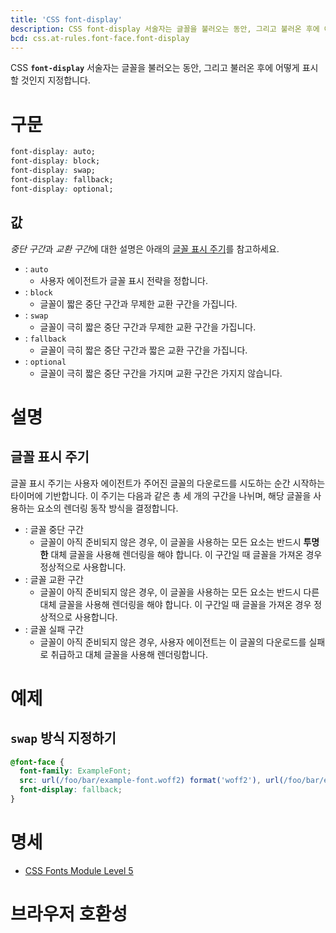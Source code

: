 ```yaml
---
title: 'CSS font-display'
description: CSS font-display 서술자는 글꼴을 불러오는 동안, 그리고 불러온 후에 어떻게 표시할 것인지 지정합니다.
bcd: css.at-rules.font-face.font-display
---
```


CSS **`font-display`** 서술자는 글꼴을 불러오는 동안, 그리고 불러온 후에 어떻게 표시할 것인지 지정합니다.

# 구문

```css
font-display: auto;
font-display: block;
font-display: swap;
font-display: fallback;
font-display: optional;
```

## 값

*중단 구간*과 *교환 구간*에 대한 설명은 아래의 [글꼴 표시 주기](#글꼴-표시-주기)를 참고하세요.

- : `auto`
  - 사용자 에이전트가 글꼴 표시 전략을 정합니다.
- : `block`
  - 글꼴이 짧은 중단 구간과 무제한 교환 구간을 가집니다.
- : `swap`
  - 글꼴이 극히 짧은 중단 구간과 무제한 교환 구간을 가집니다.
- : `fallback`
  - 글꼴이 극히 짧은 중단 구간과 짧은 교환 구간을 가집니다.
- : `optional`
  - 글꼴이 극히 짧은 중단 구간을 가지며 교환 구간은 가지지 않습니다.

# 설명

## 글꼴 표시 주기

글꼴 표시 주기는 사용자 에이전트가 주어진 글꼴의 다운로드를 시도하는 순간 시작하는 타이머에 기반합니다. 이 주기는 다음과 같은 총 세 개의 구간을 나뉘며, 해당 글꼴을 사용하는 요소의 렌더링 동작 방식을 결정합니다.

- : 글꼴 중단 구간
  - 글꼴이 아직 준비되지 않은 경우, 이 글꼴을 사용하는 모든 요소는 반드시 **투명한** 대체 글꼴을 사용해 렌더링을 해야 합니다. 이 구간일 때 글꼴을 가져온 경우 정상적으로 사용합니다.
- : 글꼴 교환 구간
  - 글꼴이 아직 준비되지 않은 경우, 이 글꼴을 사용하는 모든 요소는 반드시 다른 대체 글꼴을 사용해 렌더링을 해야 합니다. 이 구간일 때 글꼴을 가져온 경우 정상적으로 사용합니다.
- : 글꼴 실패 구간
  - 글꼴이 아직 준비되지 않은 경우, 사용자 에이전트는 이 글꼴의 다운로드를 실패로 취급하고 대체 글꼴을 사용해 렌더링합니다.

# 예제

## `swap` 방식 지정하기

```css
@font-face {
  font-family: ExampleFont;
  src: url(/foo/bar/example-font.woff2) format('woff2'), url(/foo/bar/example-font.woff) format('woff');
  font-display: fallback;
}
```

# 명세

- [CSS Fonts Module Level 5](https://drafts.csswg.org/css-fonts-4/#font-display-desc)

# 브라우저 호환성

<BrowserCompat data={props.bcd} />

